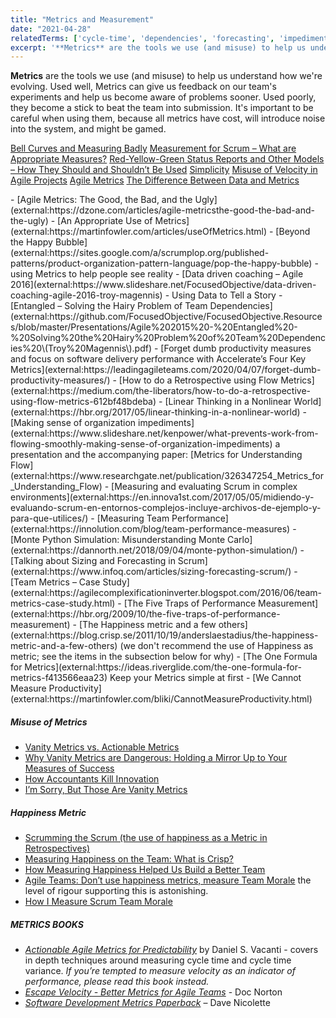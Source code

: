 ```yaml
---
title: "Metrics and Measurement"
date: "2021-04-28"
relatedTerms: ['cycle-time', 'dependencies', 'forecasting', 'impediments', 'improvement-experiments']
excerpt: '**Metrics** are the tools we use (and misuse) to help us understand how we're evolving.'
---
```


**Metrics** are the tools we use (and misuse) to help us understand how we're evolving. Used well, Metrics can give us feedback on our team's experiments and help us become aware of problems sooner. Used poorly, they become a stick to beat the team into submission. It's important to be careful when using them, because all metrics have cost, will introduce noise into the system, and might be gamed.

[Bell Curves and Measuring Badly]((/blog/bell-curves-and-measuring-badly))
[Measurement for Scrum – What are Appropriate Measures?]((/blog/measurement-for-scrum-what-are-appropriate-measures))
[Red-Yellow-Green Status Reports and Other Models – How They Should and Shouldn’t Be Used]((/blog/red-yellow-green-or-rygrag-reports-how-they-hide-the-truth))
[Simplicity]((/blog/simplicity))
[Misuse of Velocity in Agile Projects]((/blog/misuse-of-velocity-in-agile-projects))
[Agile Metrics]((/blog/agile-metrics))
[The Difference Between Data and Metrics](/blog/be-better-with-better-data)

<HighlightBox heading="Resource Links" variant="resourceLinks">
- [Agile Metrics: The Good, the Bad, and the Ugly](external:https://dzone.com/articles/agile-metricsthe-good-the-bad-and-the-ugly)
- [An Appropriate Use of Metrics](external:https://martinfowler.com/articles/useOfMetrics.html)
- [Beyond the Happy Bubble](external:https://sites.google.com/a/scrumplop.org/published-patterns/product-organization-pattern-language/pop-the-happy-bubble) - using Metrics to help people see reality
- [Data driven coaching – Agile 2016](external:https://www.slideshare.net/FocusedObjective/data-driven-coaching-agile-2016-troy-magennis) - Using Data to Tell a Story
- [Entangled – Solving the Hairy Problem of Team Dependencies](external:https://github.com/FocusedObjective/FocusedObjective.Resources/blob/master/Presentations/Agile%202015%20-%20Entangled%20-%20Solving%20the%20Hairy%20Problem%20of%20Team%20Dependencies%20\(Troy%20Magennis\).pdf)
- [Forget dumb productivity measures and focus on software delivery performance with Accelerate’s Four Key Metrics](external:https://leadingagileteams.com/2020/04/07/forget-dumb-productivity-measures/)
- [How to do a Retrospective using Flow Metrics](external:https://medium.com/the-liberators/how-to-do-a-retrospective-using-flow-metrics-612bf48bdeba)
- [Linear Thinking in a Nonlinear World](external:https://hbr.org/2017/05/linear-thinking-in-a-nonlinear-world)
- [Making sense of organization impediments](external:https://www.slideshare.net/kenpower/what-prevents-work-from-flowing-smoothly-making-sense-of-organization-impediments) a presentation and the accompanying paper: [Metrics for Understanding Flow](external:https://www.researchgate.net/publication/326347254_Metrics_for_Understanding_Flow)
- [Measuring and evaluating Scrum in complex environments](external:https://en.innova1st.com/2017/05/05/midiendo-y-evaluando-scrum-en-entornos-complejos-incluye-archivos-de-ejemplo-y-para-que-utilices/)
- [Measuring Team Performance](external:https://innolution.com/blog/team-performance-measures)
- [Monte Python Simulation: Misunderstanding Monte Carlo](external:https://dannorth.net/2018/09/04/monte-python-simulation/)
- [Talking about Sizing and Forecasting in Scrum](external:https://www.infoq.com/articles/sizing-forecasting-scrum/)
- [Team Metrics – Case Study](external:https://agilecomplexificationinverter.blogspot.com/2016/06/team-metrics-case-study.html)
- [The Five Traps of Performance Measurement](external:https://hbr.org/2009/10/the-five-traps-of-performance-measurement)
- [The Happiness metric and a few others](external:https://blog.crisp.se/2011/10/19/anderslaestadius/the-happiness-metric-and-a-few-others) (we don't recommend the use of Happiness as metric; see the items in the subsection below for why)
- [The One Formula for Metrics](external:https://ideas.riverglide.com/the-one-formula-for-metrics-f413566eaa23) Keep your Metrics simple at first
- [We Cannot Measure Productivity](external:https://martinfowler.com/bliki/CannotMeasureProductivity.html)

##### Misuse of Metrics

- [Vanity Metrics vs. Actionable Metrics](external:https://tim.blog/2009/05/19/vanity-metrics-vs-actionable-metrics/)
- [Why Vanity Metrics are Dangerous: Holding a Mirror Up to Your Measures of Success](external:https://blog.planview.com/why-vanity-metrics-are-dangerous-holding-a-mirror-up-to-your-measures-of-success/)
- [How Accountants Kill Innovation](external:https://timkastelle.org/blog/2010/03/how-accountants-kill-innovation)
- [I’m Sorry, But Those Are Vanity Metrics](external:https://review.firstround.com/im-sorry-but-those-are-vanity-metrics)

##### Happiness Metric

- [Scrumming the Scrum (the use of happiness as a Metric in Retrospectives)](external:https://sites.google.com/a/scrumplop.org/published-patterns/retrospective-pattern-language/scrumming-the-scrum)
- [Measuring Happiness on the Team: What is Crisp?](external:https://blog.crisp.se/2010/05/08/henrikkniberg/what-is-crisp)
- [How Measuring Happiness Helped Us Build a Better Team](external:https://medium.com/@DeSmartcom/how-measuring-happiness-helped-us-build-a-better-team-a60ad4b3af60)
- [Agile Teams: Don’t use happiness metrics, measure Team Morale](external:https://medium.com/the-liberators/agile-teams-dont-use-happiness-metrics-measure-team-morale-3050b339d8af) the level of rigour supporting this is astonishing.
- [How I Measure Scrum Team Morale](external:https://medium.com/serious-scrum/how-i-measure-scrum-team-morale-a8220f0a90d0)

##### METRICS BOOKS

- [_Actionable Agile Metrics for Predictability_](external:https://leanpub.com/actionableagilemetrics) by Daniel S. Vacanti - covers in depth techniques around measuring cycle time and cycle time variance. _If you’re tempted to measure velocity as an indicator of performance, please read this book instead._
- [_Escape Velocity - Better Metrics for Agile Teams_](external:https://leanpub.com/escapevelocity/) - Doc Norton
- _[Software Development Metrics Paperback](external:https://www.amazon.ca/Software-Development-Metrics-Dave-Nicolette/dp/1617291358/)_ – Dave Nicolette
</HighlightBox>
